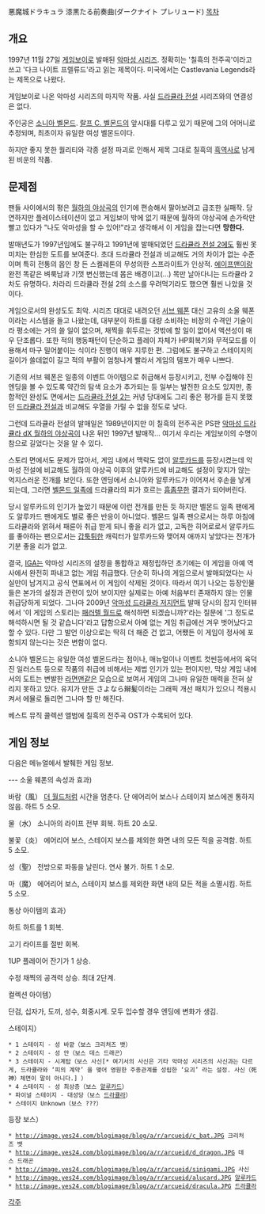 悪魔城ドラキュラ 漆黒たる前奏曲(ダークナイト プレリュード)
[[목차]]
== 개요 ==
1997년 11월 27일 [[게임보이]]로 발매된 [[악마성 시리즈]]. 정확히는 '칠흑의 전주곡'이라고 쓰고 '다크 나이트 프렐류드'라고 읽는 제목이다. 미국에서는 Castlevania Legends라는 제목으로 나왔다.

게임보이로 나온 악마성 시리즈의 마지막 작품. 사실 [[드라큘라 전설]] 시리즈와의 연결성은 없다.

주인공은 [[소니아 벨몬드]]. [[랄프 C. 벨몬드]]의 앞시대를 다루고 있기 때문에 그의 어머니로 추정되며, 최초이자 유일한 여성 벨몬드이다.

하지만 좋지 못한 퀄리티와 각종 설정 파괴로 인해서 제목 그대로 칠흑의 [[흑역사]]로 남게 된 비운의 작품.

== 문제점 ==
팬들 사이에서의 평은 [[월하의 야상곡]]의 인기에 편승해서 팔아보려고 급조한 실패작. 당연하지만 플레이스테이션이 없고 게임보이 밖에 없기 때문에 월하의 야상곡에 손가락만 빨고 있다가 "나도 악마성을 할 수 있어!"라고 생각해서 이 게임을 잡는다면 '''망한다.'''

발매년도가 1997년임에도 불구하고 1991년에 발매되었던 [[드라큘라 전설 2]]에도 훨씬 못 미치는 한심한 도트를 보여준다. 초대 드라큘라 전설과 비교해도 거의 차이가 없는 수준이며 특히 전통의 몹인 창 든 스켈레톤의 무성의한 스프라이트가 인상적. [[치타맨|에이프맨]]이랑 완전 똑같은 벼룩남과 기껏 변신했는데 몸은 배경이고(...) 목만 날아다니는 드라큘라 2차도 유명하다. 차라리 드라큘라 전설 2의 소스를 우려먹기라도 했으면 훨씬 나았을 것이다.

게임으로서의 완성도도 최악. 시리즈 대대로 내려오던 [[서브 웨폰]] 대신 고유의 소울 웨폰이라는 시스템을 들고 나왔는데, 대부분이 하트를 대량 소비하는 비장의 수격인 기술이라 평소에는 거의 쓸 일이 없으며, 채찍을 휘두르는 것밖에 할 일이 없어서 액션성이 매우 단조롭다. 또한 적의 행동패턴이 단순하고 플레이 자체가 HP회복기와 무적모드를 이용해서 마구 밀어붙이는 식이라 진행이 매우 지루한 편. 그럼에도 불구하고 스테이지의 길이가 쓸데없이 길고 적의 부활이 엄청나게 빨라서 게임의 템포가 매우 나쁘다.

기존의 서브 웨폰은 일종의 이벤트 아이템으로 취급해서 등장시키고, 전부 수집해야 진엔딩을 볼 수 있도록 약간의 탐색 요소가 추가되는 등 일부는 발전한 요소도 있지만, 종합적인 완성도 면에서는 [[드라큘라 전설 2]]는 커녕 당대에도 그리 좋은 평가를 듣지 못했던 [[드라큘라 전설]]과 비교해도 우열을 가릴 수 없을 정도로 낮다.

그런데 드라큘라 전설의 발매일은 1989년이지만 이 칠흑의 전주곡은 PS판 [[악마성 드라큘라 dX 월하의 야상곡]]이 나온 뒤인 1997년 발매작... 여기서 우리는 게임보이의 수명이 참으로 길었다는 것을 알 수 있다.

스토리 면에서도 문제가 많아서, 게임 내에서 맥락도 없이 [[Alucard|알루카드]]를 등장시켰는데 악마성 전설에 비교해도 월하의 야상곡 이후의 알루카드에 비교해도 설정이 맞지가 않는 억지스러운 전개를 보인다. 또한 엔딩에서 소니아와 알루카드가 이어져서 후손을 낳게 되는데, 그러면 [[벨몬드 일족]]에 드라큘라의 피가 흐르는 [[흠좀무]]한 결과가 되어버린다.

당시 알루카드의 인기가 높았기 때문에 이런 전개를 만든 듯 하지만 벨몬드 일족 팬에게도 알루카드 팬에게도 별로 좋은 반응이 아니었다. 벨몬드 일족 팬으로서는 하루 아침에 드라큘라와 얽혀서 패륜아 취급 받게 되니 좋을 리가 없고, 고독한 히어로로서 알루카드를 좋아하는 팬으로서는 [[갑툭튀]]한 캐릭터가 알루카드와 맺어져 애까지 낳았다는 전개가 기분 좋을 리가 없고.

결국, [[IGA]]는 악마성 시리즈의 설정을 통합하고 재정립하던 초기에는 이 게임을 아예 역사에서 완전히 파내고 없는 게임 취급했다. 단순히 하나의 게임으로서 발매되었다는 사실만이 남겨지고 공식 연표에서 이 게임이 삭제된 것이다. 따라서 여기 나오는 등장인물들은 본가의 설정과 관련이 있어 보이지만 실제로는 아예 처음부터 존재하지 않는 인물 취급당하게 되었다. 그나마 2009년 [[악마성 드라큘라 저지먼트]] 발매 당시의 잡지 인터뷰에서 '이 게임의 스토리는 [[패러렐 월드]]로 해석하면 되겠습니까?'라는 질문에 '그 정도로 해석하시면 될 것 같습니다'라고 답함으로서 아예 없는 게임 취급에선 겨우 벗어났다고 할 수 있다. 다만 그 발언 이상으로는 딱히 더 해준 건 없고, 어쨌든 이 게임이 정사에 포함되지 않는다는 것은 변함이 없다.

소니아 벨몬드는 유일한 여성 벨몬드라는 점이나, 매뉴얼이나 이벤트 컷씬등에서의 육덕진 일러스트 등으로 작품의 취급에 비해서는 제법 인기가 있는 편이지만, 막상 게임 내에서의 도트는 변발한 [[라면맨]]같은 모습으로 보여서 게임의 그나마 유일한 매력을 전혀 살리지 못하고 있다. 유지가 만든 さよなら辮髪이라는 그래픽 개선 패치가 있으니 적용시켜서 에뮬로 돌리면 그나마 할 만 해진다.

베스트 뮤직 콜렉션 앨범에 칠흑의 전주곡 OST가 수록되어 있다.

== 게임 정보 ==
다음은 메뉴얼에서 발췌한 게임 정보.

---
소울 웨폰의 속성과 효과)

바람（風）
[[더 월드]]처럼 시간을 멈춘다. 단 에어리어 보스나 스테이지 보스에겐 통하지 않음. 하트 5 소모.

물（水）
소니아의 라이프 전부 회복. 하트 20 소모.

불꽃（炎）
에어리어 보스, 스테이지 보스를 제외한 화면 내의 모든 적을 공격함. 하트 5 소모.

성（聖）
전방으로 파동을 날린다. 연사 불가. 하트 1 소모.

마（魔）
에어리어 보스, 스테이지 보스를 제외한 화면 내의 모든 적을 소멸시킴. 하트 5 소모.


통상 아이템의 효과）

하트
하트를 1 회복.

고기
라이프를 절반 회복.

1UP
플레이어 잔기가 1 상승.

수정
채찍의 공격력 상승. 최대 2단계.


컬렉션 아이템）

단검, 십자가, 도끼, 성수, 회중시계. 모두 입수할 경우 엔딩에 변화가 생김.


스테이지）


 * 1 스테이지 - 성 바깥（보스 크리처즈 뱃）
 * 2 스테이지 - 성 안（보스 데스 드래곤）
 * 3 스테이지 - 시계탑（보스 사신[* 여기서의 사신은 기타 악마성 시리즈의 사신과는 다르게, 드라큘라와 ‘피의 계약’ 을 맺어 영원한 주종관계를 성립한 ‘요괴’ 라는 설정. 사신（死神）체면이 말이 아니다.] ）
 * 4 스테이지 - 성 최상층（보스 [[Alucard|알루카드]]）
 * 파이널 스테이지 - 대성당（보스 [[드라큘라]]）
 * 스테이지 Unknown（보스 ???）


등장 보스）


 * http://image.yes24.com/blogimage/blog/a/r/arcueid/c_bat.JPG 크리처즈 뱃
 * http://image.yes24.com/blogimage/blog/a/r/arcueid/d_dragon.JPG 데스 드래곤
 * http://image.yes24.com/blogimage/blog/a/r/arcueid/sinigami.JPG 사신
 * http://image.yes24.com/blogimage/blog/a/r/arcueid/alucard.JPG [[Alucard|알루카드]]
 * http://image.yes24.com/blogimage/blog/a/r/arcueid/dracula.JPG [[드라큘라]]

{{{#!html
<hr size="1" color="silver"><a name="1e" href="#1n" style="color:green;text-decoration:none;">1)</a>
}}}

[[각주]]
